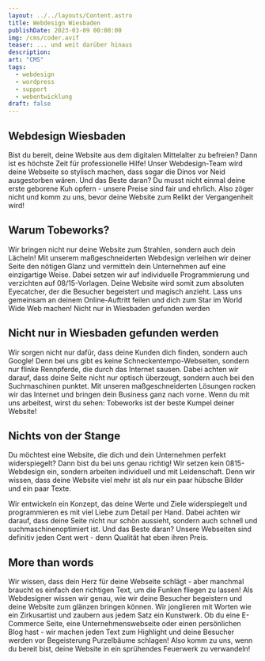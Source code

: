 ```yaml
---
layout: ../../layouts/Content.astro
title: Webdesign Wiesbaden
publishDate: 2023-03-09 00:00:00
img: /cms/coder.avif
teaser: ... und weit darüber hinaus
description:
art: "CMS" 
tags:
  - webdesign
  - wordpress
  - support
  - webentwicklung
draft: false
---
```


## Webdesign Wiesbaden
Bist du bereit, deine Website aus dem digitalen Mittelalter zu befreien? Dann ist es höchste Zeit für professionelle Hilfe! Unser Webdesign-Team wird deine Webseite so stylisch machen, dass sogar die Dinos vor Neid ausgestorben wären. Und das Beste daran? Du musst nicht einmal deine erste geborene Kuh opfern - unsere Preise sind fair und ehrlich. Also zöger nicht und komm zu uns, bevor deine Website zum Relikt der Vergangenheit wird!

<ImageWD />
<CTA classes="mb-5 p-3 text-center" />

## Warum Tobeworks?
Wir bringen nicht nur deine Website zum Strahlen, sondern auch dein Lächeln! Mit unserem maßgeschneiderten Webdesign verleihen wir deiner Seite den nötigen Glanz und vermitteln dein Unternehmen auf eine einzigartige Weise. Dabei setzen wir auf individuelle Programmierung und verzichten auf 08/15-Vorlagen. Deine Website wird somit zum absoluten Eyecatcher, der die Besucher begeistert und magisch anzieht. Lass uns gemeinsam an deinem Online-Auftritt feilen und dich zum Star im World Wide Web machen!
Nicht nur in Wiesbaden gefunden werden

## Nicht nur in Wiesbaden gefunden werden
Wir sorgen nicht nur dafür, dass deine Kunden dich finden, sondern auch Google! Denn bei uns gibt es keine Schneckentempo-Webseiten, sondern nur flinke Rennpferde, die durch das Internet sausen. Dabei achten wir darauf, dass deine Seite nicht nur optisch überzeugt, sondern auch bei den Suchmaschinen punktet. Mit unseren maßgeschneiderten Lösungen rocken wir das Internet und bringen dein Business ganz nach vorne. Wenn du mit uns arbeitest, wirst du sehen: Tobeworks ist der beste Kumpel deiner Website!

 <ImageWD />
<CTA classes="mb-5 p-3 text-center" />


## Nichts von der Stange
Du möchtest eine Website, die dich und dein Unternehmen perfekt widerspiegelt? Dann bist du bei uns genau richtig! Wir setzen kein 0815-Webdesign ein, sondern arbeiten individuell und mit Leidenschaft. Denn wir wissen, dass deine Website viel mehr ist als nur ein paar hübsche Bilder und ein paar Texte.

Wir entwickeln ein Konzept, das deine Werte und Ziele widerspiegelt und programmieren es mit viel Liebe zum Detail per Hand. Dabei achten wir darauf, dass deine Seite nicht nur schön aussieht, sondern auch schnell und suchmaschinenoptimiert ist. Und das Beste daran? Unsere Webseiten sind definitiv jeden Cent wert - denn Qualität hat eben ihren Preis.

 <ImageWD />
<CTA classes="mb-5 mt-0 p-3 text-center" />


## More than words
Wir wissen, dass dein Herz für deine Webseite schlägt - aber manchmal braucht es einfach den richtigen Text, um die Funken fliegen zu lassen! Als Webdesigner wissen wir genau, wie wir deine Besucher begeistern und deine Website zum glänzen bringen können. Wir jonglieren mit Worten wie ein Zirkusartist und zaubern aus jedem Satz ein Kunstwerk. Ob du eine E-Commerce Seite, eine Unternehmenswebseite oder einen persönlichen Blog hast - wir machen jeden Text zum Highlight und deine Besucher werden vor Begeisterung Purzelbäume schlagen! Also komm zu uns, wenn du bereit bist, deine Website in ein sprühendes Feuerwerk zu verwandeln!

 <ImageWD />
<CTA classes="mb-5 mt-0 p-3 text-center" />
